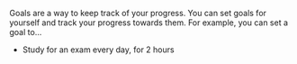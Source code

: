 
<Layout title="Goals">

Goals are a way to keep track of your progress. You can set goals for yourself and track your progress towards them.
For example, you can set a goal to...

- Study for an exam every day, for 2 hours

</Layout>
